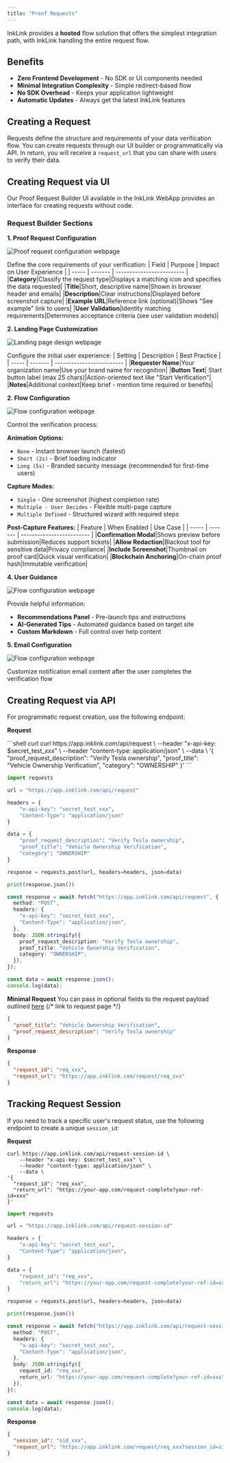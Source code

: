 ```yaml
---
title: "Proof Requests"
---
```


InkLink provides a **hosted** flow solution that offers the simplest integration path, with InkLink handling the entire request flow.

## Benefits

- **Zero Frontend Development** - No SDK or UI components needed
- **Minimal Integration Complexity** - Simple redirect-based flow
- **No SDK Overhead** - Keeps your application lightweight
- **Automatic Updates** - Always get the latest InkLink features

## Creating a Request

Requests define the structure and requirements of your data verification flow. You can create requests through our UI builder or programmatically via API. In return, you will receive a `request_url` that you can share with users to verify their data.

## Creating Request via UI

Our Proof Request Builder UI available in the InkLink WebApp provides an interface for creating requests without code.

### Request Builder Sections

**1. Proof Request Configuration**

![Proof request configuration webpage](/images/request-1.png)

Define the core requirements of your verification:
| Field | Purpose | Impact on User Experience |
| ----- | ------- | ------------------------- |
|**Category**|Classify the request type|Displays a matching icon and specifies the data requested|
|**Title**|Short, descriptive name|Shown in browser header and emails|
|**Description**|Clear instructions|Displayed before screenshot capture|
|**Example URL**|Reference link (optional)|Shows "See example" link to users|
|**User Validation**|Identity matching requirements|Determines acceptance criteria (see user validation models)|

**2. Landing Page Customization**

![Landing page design webpage](/images/request-2.png)

Configure the initial user experience:
| Setting | Description | Best Practice |
| ----- | ------- | ------------------------- |
|**Requester Name**|Your organization name|Use your brand name for recognition|
|**Button Text**| Start button label (max 25 chars)|Action-oriented text like "Start Verification"|
|**Notes**|Additional context|Keep brief - mention time required or benefits|

**2. Flow Configuration**

![Flow configuration webpage](/images/request-3.png)

Control the verification process:

**Animation Options:**

- `None` - Instant browser launch (fastest)
- `Short (2s)` - Brief loading indicator
- `Long (5s)` - Branded security message (recommended for first-time users)

**Capture Modes:**

- `Single` - One screenshot (highest completion rate)
- `Multiple - User Decides` - Flexible multi-page capture
- `Multiple Defined` - Structured wizard with required steps

**Post-Capture Features:**
| Feature | When Enabled | Use Case |
| ----- | ------- | ------------------------- |
|**Confirmation Modal**|Shows preview before submission|Reduces support tickets|
|**Allow Redaction**|Blackout tool for sensitive data|Privacy compliance|
|**Include Screenshot**|Thumbnail on proof card|Quick visual verification|
|**Blockchain Anchoring**|On-chain proof hash|Immutable verification|

**4. User Guidance**

![Flow configuration webpage](/images/request-4.png)

Provide helpful information:

- **Recommendations Panel** - Pre-launch tips and instructions
- **AI-Generated Tips** - Automated guidance based on target site
- **Custom Markdown** - Full control over help content

**5. Email Configuration**

![Flow configuration webpage](/images/request-5.png)

Customize notification email content after the user completes the verification flow

## Creating Request via API

For programmatic request creation, use the following endpoint:

**Request**

<CodeGroup>
```shell curl
curl https://app.inklink.com/api/request \
    --header "x-api-key: $secret_test_xxx" \
    --header "content-type: application/json" \
    --data \
'{
    "proof_request_description": "Verify Tesla ownership",
    "proof_title": "Vehicle Ownership Verification",
    "category": "OWNERSHIP"
}'
```

```python Python
import requests

url = "https://app.inklink.com/api/request"

headers = {
    "x-api-key": "secret_test_xxx",
    "Content-Type": "application/json"
}

data = {
    "proof_request_description": "Verify Tesla ownership",
    "proof_title": "Vehicle Ownership Verification",
    "category": "OWNERSHIP"
}

response = requests.post(url, headers=headers, json=data)

print(response.json())
```

```typescript TypeScript
const response = await fetch("https://app.inklink.com/api/request", {
  method: "POST",
  headers: {
    "x-api-key": "secret_test_xxx",
    "Content-Type": "application/json",
  },
  body: JSON.stringify({
    proof_request_description: "Verify Tesla ownership",
    proof_title: "Vehicle Ownership Verification",
    category: "OWNERSHIP",
  }),
});

const data = await response.json();
console.log(data);
```

</CodeGroup>

**Minimal Request**
You can pass in optional fields to the request payload outlined [here](/api-reference/endpoint/create) {/* link to request page */}

```json Required request body field
{
  "proof_title": "Vehicle Ownership Verification",
  "proof_request_description": "Verify Tesla ownership"
}
```

**Response**

```json JSON
{
  "request_id": "req_xxx",
  "request_url": "https://app.inklink.com/request/req_xxx"
}
```

## Tracking Request Session

If you need to track a specific user's request status, use the following endpoint to create a unique `session_id`:

**Request**

<CodeGroup>

```shell curl
curl https://app.inklink.com/api/request-session-id \
    --header "x-api-key: $secret_test_xxx" \
    --header "content-type: application/json" \
    --data \
'{
  "request_id": "req_xxx",
  "return_url": "https://your-app.com/request-complete?your-ref-id=xxx"
}'
```

```python Python
import requests

url = "https://app.inklink.com/api/request-session-id"

headers = {
    "x-api-key": "secret_test_xxx",
    "Content-Type": "application/json",
}

data = {
    "request_id": "req_xxx",
    "return_url": "https://your-app.com/request-complete?your-ref-id=xxx",
}

response = requests.post(url, headers=headers, json=data)

print(response.json())

```

```typescript TypeScript
const response = await fetch("https://app.inklink.com/api/request-session-id", {
  method: "POST",
  headers: {
    "x-api-key": "secret_test_xxx",
    "Content-Type": "application/json",
  },
  body: JSON.stringify({
    request_id: "req_xxx",
    return_url: "https://your-app.com/request-complete?your-ref-id=xxx",
  }),
});

const data = await response.json();
console.log(data);
```

</CodeGroup>

**Response**

```json JSON
{
  "session_id": "sid_xxx",
  "request_url": "https://app.inklink.com/request/req_xxx?session_id=sid_xxx"
}
```
